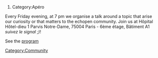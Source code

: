 # Category:Apéro

[[Category:Community]]

Every Friday evening, at 7 pm we organise a talk around a topic that arise our curiosity or that matters to the echopen community.
Join us at Hôpital Hôtel-dieu 1 Parvis Notre-Dame, 75004 Paris - 6ème étage, Bâtiment A1 ''suivez le signal ;)''!

See the [http://www.echopen.org/index.php?title=Programme_Apero program]